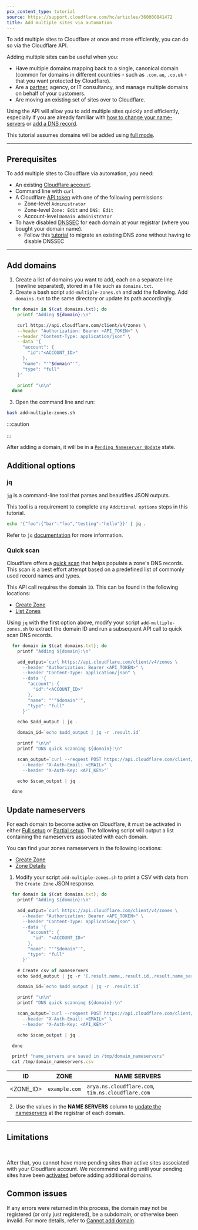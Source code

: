 ```yaml
---
pcx_content_type: tutorial
source: https://support.cloudflare.com/hc/articles/360000841472
title: Add multiple sites via automation
---
```



To add multiple sites to Cloudflare at once and more efficiently, you can do so via the Cloudflare API.

Adding multiple sites can be useful when you:

- Have multiple domains mapping back to a single, canonical domain (common for domains in different countries - such as `.com.au`, `.co.uk` - that you want protected by Cloudflare).
- Are a [partner](https://www.cloudflare.com/partners/), agency, or IT consultancy, and manage multiple domains on behalf of your customers.
- Are moving an existing set of sites over to Cloudflare.

Using the API will allow you to add multiple sites quickly and efficiently, especially if you are already familiar with [how to change your name-servers](/dns/zone-setups/full-setup/setup/) or [add a DNS record](/dns/manage-dns-records/how-to/create-dns-records/).

This tutorial assumes domains will be added using [full mode](/dns/zone-setups/full-setup/).

---

## Prerequisites

To add multiple sites to Cloudflare via automation, you need:

- An existing [Cloudflare account](/fundamentals/setup/account/create-account/).
- Command line with `curl`
- A Cloudflare [API token](/fundamentals/api/get-started/create-token/) with one of the following permissions:
  - Zone-level `Administrator`
  - Zone-level `Zone: Edit` and `DNS: Edit`
  - Account-level `Domain Administrator`
- To have disabled [DNSSEC](/dns/concepts/#dnssec) for each domain at your registrar (where you bought your domain name).
  - Follow this [tutorial](/dns/dnssec/dnssec-active-migration/) to migrate an existing DNS zone without having to disable DNSSEC

<Render file="dnssec-providers" product="dns" />

<Render file="dnssec-enabled-migration" product="dns" />

---

## Add domains

1. Create a list of domains you want to add, each on a separate line (newline separated), stored in a file such as `domains.txt`.
2. Create a bash script `add-multiple-zones.sh` and add the following. Add `domains.txt` to the same directory or update its path accordingly.

```bash
  for domain in $(cat domains.txt); do
    printf "Adding ${domain}:\n"

    curl https://api.cloudflare.com/client/v4/zones \
    --header "Authorization: Bearer <API_TOKEN>" \
    --header "Content-Type: application/json" \
    --data '{
      "account": {
        "id":"<ACCOUNT_ID>"
      },
      "name": "'"$domain"'",
      "type": "full"
    }'

    printf "\n\n"
  done
```

3. Open the command line and run:

```sh
bash add-multiple-zones.sh
```

:::caution

<Render file="automation-number-limitations" />

:::

After adding a domain, it will be in a [`Pending Nameserver Update`](/dns/zone-setups/reference/domain-status/) state.

## Additional options

### jq

[`jq`](https://jqlang.github.io/jq/) is a command-line tool that parses and beautifies JSON outputs.

This tool is a requirement to complete any `Additional options` steps in this tutorial.

```sh
echo '{"foo":{"bar":"foo","testing":"hello"}}' | jq .
```

Refer to `jq` [documentation](https://jqlang.github.io/jq/manual/#basic-filters) for more information.

### Quick scan

Cloudflare offers a [quick scan](/dns/zone-setups/reference/dns-quick-scan/) that helps populate a zone's DNS records. This scan is a best effort attempt based on a predefined list of commonly used record names and types.

This API call requires the domain `ID`. This can be found in the following locations:

- [Create Zone](/api/operations/zones-post#Request)
- [List Zones](/api/operations/zones-get)

Using `jq` with the first option above, modify your script `add-multiple-zones.sh` to extract the domain ID and run a subsequent API call to quick scan DNS records.

```js
  for domain in $(cat domains.txt); do
    printf "Adding ${domain}:\n"

    add_output=`curl https://api.cloudflare.com/client/v4/zones \
      --header "Authorization: Bearer <API_TOKEN>" \
      --header "Content-Type: application/json" \
      --data '{
        "account": {
          "id":"<ACCOUNT_ID>"
        },
        "name": "'"$domain"'",
        "type": "full"
      }'`

    echo $add_output | jq .

    domain_id=`echo $add_output | jq -r .result.id`

    printf "\n\n"
    printf "DNS quick scanning ${domain}:\n"

    scan_output=`curl --request POST https://api.cloudflare.com/client/v4/zones/$domain_id/dns_records/scan \
      --header "X-Auth-Email: <EMAIL>" \
      --header "X-Auth-Key: <API_KEY>"`

    echo $scan_output | jq .

  done
```

## Update nameservers

For each domain to become active on Cloudflare, it must be activated in either [Full setup](/dns/zone-setups/full-setup/setup/) or [Partial setup](/dns/zone-setups/partial-setup/setup/). The following script will output a list containing the nameservers associated with each domain.

You can find your zones nameservers in the following locations:

- [Create Zone](/api/operations/zones-post#Request)
- [Zone Details](/api/operations/zones-0-get)

1. Modify your script `add-multiple-zones.sh` to print a CSV with data from the `Create Zone` JSON response.

```js
  for domain in $(cat domains.txt); do
    printf "Adding ${domain}:\n"

    add_output=`curl https://api.cloudflare.com/client/v4/zones \
      --header "Authorization: Bearer <API_TOKEN>" \
      --header "Content-Type: application/json" \
      --data '{
        "account": {
          "id": "<ACCOUNT_ID>"
        },
        "name": "'"$domain"'",
        "type": "full"
      }'`

    # Create csv of nameservers
    echo $add_output | jq -r '[.result.name,.result.id,.result.name_servers[]] | @csv' >> /tmp/domain_nameservers.csv

    domain_id=`echo $add_output | jq -r .result.id`

    printf "\n\n"
    printf "DNS quick scanning ${domain}:\n"

    scan_output=`curl --request POST https://api.cloudflare.com/client/v4/zones/$domain_id/dns_records/scan \
      --header "X-Auth-Email: <EMAIL>" \
      --header "X-Auth-Key: <API_KEY>"`

    echo $scan_output | jq .

  done

  printf "name_servers are saved in /tmp/domain_nameservers"
  cat /tmp/domain_nameservers.csv
```

| ID         | ZONE          | NAME SERVERS                                      |
| ---------- | ------------- | ------------------------------------------------- |
| \<ZONE_ID> | `example.com` | `arya.ns.cloudflare.com`, `tim.ns.cloudflare.com` |

2. Use the values in the **NAME SERVERS** column to [update the nameservers](/dns/zone-setups/full-setup/setup/#update-your-registrar) at the registrar of each domain.

---

## Limitations

<Render file="automation-number-limitations" /> <br />

After that, you cannot have more pending sites than active sites associated with your Cloudflare account. We recommend waiting until your pending sites have been [activated](/dns/zone-setups/reference/domain-status/) before adding additional domains.

## Common issues

If any errors were returned in this process, the domain may not be registered (or only just registered), be a subdomain, or otherwise been invalid. For more details, refer to [Cannot add domain](/dns/zone-setups/troubleshooting/cannot-add-domain/).
